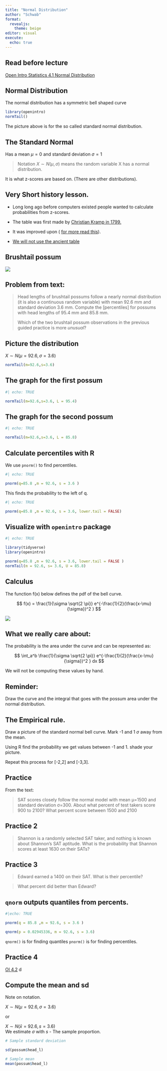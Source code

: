 ```yaml
---
title: "Normal Distribution"
author: "Schwab"
format: 
  revealjs:
    theme: beige
editor: visual
execute: 
  echo: true
---
```


## Read before lecture

[Open Intro Statistics 4.1 Normal Distribution](https://nics-github.github.io/MTH_142_Lectures/2019.openintro.statistics.pdf)

## Normal Distribution

The normal distribution has a symmetric bell shaped curve

```r
library(openintro)
normTail()

```

The picture above is for the so called standard normal distribution.

## The Standard Normal

Has a mean $\mu = 0$ and standard deviation $\sigma = 1$

> Notation $X\sim N(\mu,\sigma)$ means the random variable X has a normal distribution.

It is what z-scores are based on. (There are other distributions).

## Very Short history lesson.

::: incremental
-   Long long ago before computers existed people wanted to calculate probabilities from z-scores.

-   The table was first made by [Christian Kramp in 1799.](https://stats.stackexchange.com/questions/233356/who-created-the-first-standard-normal-table)

-   It was improved upon ( [for more read this](https://www.jstor.org/stable/27643700)).

-   [We will not use the ancient table](https://ztable.io/)
:::

## Brushtail possum

[![](https://upload.wikimedia.org/wikipedia/commons/2/22/Trichosurus_vulpecula_1.jpg)](https://commons.wikimedia.org/wiki/User:JJ_Harrison)

## Problem from text:

> Head lengths of brushtail possums follow a nearly normal distribution (it is also a continuous random variable) with mean 92.6 mm and standard deviation 3.6 mm. Compute the \[percentiles\] for possums with head lengths of 95.4 mm and 85.8 mm.
>
> Which of the two brushtail possum observations in the previous guided practice is more *unusual*?

## Picture the distribution

$X \sim N(\mu = 92.6 , \sigma = 3.6)$

```r
normTail(m=92.6,s=3.6)

```

## The graph for the first possum

```r
#| echo: TRUE

normTail(m=92.6,s=3.6, L = 95.4)
```

## The graph for the second possum

```r
#| echo: TRUE

normTail(m=92.6,s=3.6, L = 85.8)
```

## Calculate percentiles with R

We use `pnorm()` to find percentiles.

```r
#| echo: TRUE

pnorm(q=85.8 ,m = 92.6, s = 3.6 )
```

This finds the probability to the left of q.

```r
#| echo: TRUE

pnorm(q=85.8 ,m = 92.6, s = 3.6, lower.tail = FALSE)
```

## Visualize with `openintro` package

```r
#| echo: TRUE

library(tidyverse)
library(openintro)

pnorm(q=85.8 ,m = 92.6, s = 3.6, lower.tail = FALSE )
normTail(m = 92.6, s= 3.6, U = 85.8)
```

## Calculus

The function f(x) below defines the pdf of the bell curve.

$$ f(x) = \frac{1}{\sigma \sqrt{2 \pi}}  e^{-\frac{1}{2}(\frac{x-\mu}{\sigma})^2 } $$

![](https://openintro-ims.netlify.app/foundations-mathematical_files/figure-html/fig-simpleNormal-1.png)

## What we really care about:

The probability is the area under the curve and can be represented as:

$$ \int_a^b \frac{1}{\sigma \sqrt{2 \pi}}  e^{-\frac{1}{2}(\frac{x-\mu}{\sigma})^2 } dx $$

We will not be computing these values by hand.

## Reminder:

Draw the curve and the integral that goes with the possum area under the normal distribution.

## The Empirical rule.

Draw a picture of the standard normal bell curve. Mark -1 and 1 $\sigma$ away from the mean.

Using R find the probability we get values between -1 and 1. shade your picture.

Repeat this process for \[-2,2\] and \[-3,3\].

## Practice

From the text:

> SAT scores closely follow the normal model with mean μ=1500 and standard deviation σ=300. About what percent of test takers score 900 to 2100? What percent score between 1500 and 2100

## Practice 2

> Shannon is a randomly selected SAT taker, and nothing is known about Shannon's SAT aptitude. What is the probability that Shannon scores at least 1630 on their SATs?

## Practice 3

> Edward earned a 1400 on their SAT. What is their percentile?

> What percent did better than Edward?

## `qnorm` outputs quantiles from percents.

```r
#|echo: TRUE

pnorm(q = 85.8 ,m = 92.6, s = 3.6 )

qnorm(p = 0.02945336, m = 92.6, s = 3.6)
```

`qnorm()` is for finding quantiles `pnorm()` is for finding percentiles.

## Practice 4

[OI 4.2](https://www.biostat.jhsph.edu/~iruczins/teaching/books/2019.openintro.statistics.pdf#chapter.4) d

## Compute the mean and sd

Note on notation.

$X \sim N(\mu = 92.6 , \sigma = 3.6)$

or

$X \sim N(\bar{x} = 92.6 , s= 3.6)$\
We estimate $\sigma$ with *s* - The sample proportion.

```r
# Sample standard deviation

sd(possum$head_l)

# Sample mean
mean(possum$head_l)
  

```
